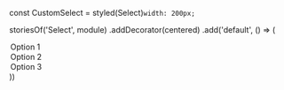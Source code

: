 

const CustomSelect = styled(Select)`width: 200px;`

storiesOf('Select', module)
.addDecorator(centered)
.add('default', () => (
<CustomSelect>
<option>Option 1</option>
<option>Option 2</option>
<option>Option 3</option>
</CustomSelect>
))
